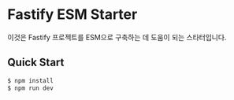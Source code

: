 # Fastify ESM Starter

이것은 Fastify 프로젝트를 ESM으로 구축하는 데 도움이 되는 스타터입니다.

## Quick Start

```bash
$ npm install
$ npm run dev
```
